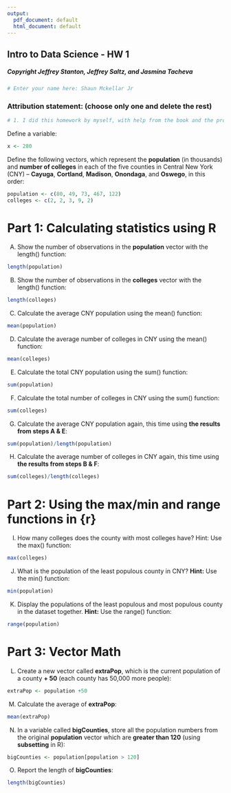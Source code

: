 ```yaml
---
output:
  pdf_document: default
  html_document: default
---
```


## Intro to Data Science - HW 1

##### Copyright Jeffrey Stanton, Jeffrey Saltz, and Jasmina Tacheva

```r
# Enter your name here: Shaun Mckellar Jr
```

### Attribution statement: (choose only one and delete the rest)

```r
# 1. I did this homework by myself, with help from the book and the professor.
```

Define a variable:

```r
x <- 280
```

Define the following vectors, which represent the **population** (in thousands) and **number of colleges** in each of the five counties in Central New York (CNY) -- **Cayuga**, **Cortland**, **Madison**, **Onondaga**, and **Oswego**, in this order:

```r
population <- c(80, 49, 73, 467, 122)
colleges <- c(2, 2, 3, 9, 2)
```

# Part 1: Calculating statistics using R

A.  Show the number of observations in the **population** vector with the length() function:

```r
length(population)
```

B.  Show the number of observations in the **colleges** vector with the length() function:

```r
length(colleges)
```

C.  Calculate the average CNY population using the mean() function:

```r
mean(population)
```

D.  Calculate the average number of colleges in CNY using the mean() function:

```r
mean(colleges)
```

E.  Calculate the total CNY population using the sum() function:

```r
sum(population)
```

F.  Calculate the total number of colleges in CNY using the sum() function:

```r
sum(colleges)
```

G.  Calculate the average CNY population again, this time using **the results from steps A & E**:

```r
sum(population)/length(population)
```

H.  Calculate the average number of colleges in CNY again, this time using **the results from steps B & F**:

```r
sum(colleges)/length(colleges)
```

# Part 2: Using the max/min and range functions in {r}

I.  How many colleges does the county with most colleges have? Hint: Use the max() function:

```r
max(colleges)
```

J.  What is the population of the least populous county in CNY? **Hint:** Use the min() function:

```r
min(population)
```

K.  Display the populations of the least populous and most populous county in the dataset together. **Hint:** Use the range() function:

```r
range(population)
```

# Part 3: Vector Math

L.  Create a new vector called **extraPop**, which is the current population of a county **+ 50** (each county has 50,000 more people):

```r
extraPop <- population +50
```

M.  Calculate the average of **extraPop**:

```r
mean(extraPop)
```

N.  In a variable called **bigCounties**, store all the population numbers from the original **population** vector which are **greater than 120** (using **subsetting** in R):

```r
bigCounties <- population[population > 120]
```

O.  Report the length of **bigCounties**:

```r
length(bigCounties)
```
